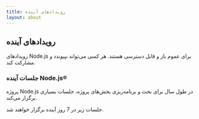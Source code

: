 ```yaml
---
title: رویدادهای آینده
layout: about
---
```


## رویدادهای آینده

رویدادهای Node.js برای عموم باز و قابل دسترسی هستند. هر کسی می‌تواند بپیوندد و مشارکت کند.

### جلسات آینده Node.js®

پروژه Node.js در طول سال برای بحث و برنامه‌ریزی بخش‌های پروژه، جلسات بسیاری برگزار می‌کند.

جلسات زیر در 7 روز آینده برگزار خواهند شد.

<UpcomingMeetings />
